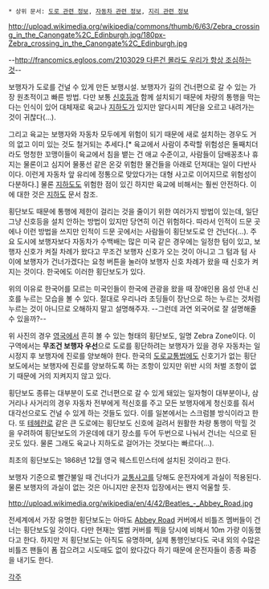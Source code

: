  * 상위 문서: [[도로 관련 정보]], [[자동차 관련 정보]], [[지리 관련 정보]]

http://upload.wikimedia.org/wikipedia/commons/thumb/6/63/Zebra_crossing_in_the_Canongate%2C_Edinburgh.jpg/180px-Zebra_crossing_in_the_Canongate%2C_Edinburgh.jpg

--[[http://francomics.egloos.com/2103029 다른건 몰라도 우리가 항상 조심하는 것]]--

보행자가 도로를 건널 수 있게 만든 보행시설. 보행자가 길의 건너편으로 갈 수 있는 가장 원초적이고 빠른 방법. 다만 보통 [[신호등]]과 함께 설치되기 때문에 차량의 통행을 막는다는 인식이 있어 대체재로 육교나 [[지하도]]가 있지만 알다시피 계단을 오르고 내려가는 것이 귀찮다(...).

그리고 육교는 보행자와 자동차 모두에게 위험이 되기 때문에 새로 설치하는 경우도 거의 없고 이미 있는 것도 철거되는 추세다.[* 육교에서 사람이 추락할 위험성은 둘째치더라도 멍청한 꼬맹이들이 육교에서 침을 뱉는 건 애교 수준이고, 사람들이 담배꽁초나 휴지는 물론이고 심지어 물풍선 같은 온갖 위험한 물건들을 아래로 던져대는 일이 다반사이다. 이런게 자동차 앞 유리에 정통으로 맞았다가는 대형 사고로 이어지므로 위험성이 다분하다.] 물론 [[지하도]]도 위험한 점이 있긴 하지만 육교에 비해서는 훨씬 안전하다. 이에 대한 것은 [[지하도]] 문서 참조.

횡단보도 때문에 통행에 제한이 걸리는 것을 줄이기 위한 여러가지 방법이 있는데, 일단 그냥 신호등을 설치 안하는 방법이 있지만 당연히 이건 위험하다. 따라서 인적이 드문 곳에나 이런 방법을 쓰지만 인적이 드문 곳에서는 사람들이 횡단보도로 안 건넌다(...). 주요 도시에 보행자보다 자동차가 수백배는 많은 미국 같은 경우에는 일정한 텀이 있고, 보행자 신호가 켜질 차례가 왔다고 무조건 보행자 신호가 오는 것이 아니고 그 텀과 텀 사이에 보행자가 건너가겠다는 요청 버튼을 눌러야 보행자 신호 차례가 왔을 때 신호가 켜지는 것이다. 한국에도 이러한 횡단보도가 있다.

위의 이유로 한국어를 모르는 미국인들이 한국에 관광을 왔을 때 장애인용 음성 안내 신호를 누르는 모습을 볼 수 있다. 절대로 우리나라 초딩들이 장난으로 하는 누르는 것처럼 누르는 것이 아니므로 오해하지 말고 설명해주자. --그런데 과연 외국어로 잘 설명해줄 수 있을까?--

위 사진의 경우 [[영국]]에서 흔히 볼 수 있는 형태의 횡단보도, 일명 Zebra Zone이다. 이 구역에서는 '''무조건 보행자 우선'''으로 도로를 횡단하려는 보행자가 있을 경우 자동차는 일시정지 후 보행자에 진로를 양보해야 한다. 한국의 [[도로교통법]]에도 신호기가 없는 횡단보도에서는 보행자에 진로를 양보하도록 하는 조항이 있지만 위반 시의 처벌 조항이 없기 때문에 거의 지켜지지 않고 있다.

횡단보도 종류는 대부분이 도로 건너편으로 갈 수 있게 돼있는 일자형이 대부분이나, 삼거리나 사거리의 경우 자동차 전부에게 적신호를 주고 모든 보행자에게 청신호를 줘서 대각선으로도 건널 수 있게 하는 것들도 있다. 이를 일본에서는 스크럼블 방식이라고 한다. 또 [[테헤란로]] 같은 큰 도로에는 횡단보도 신호에 걸려서 원활한 차량 통행이 막힐 것을 우려하여 횡단보도의 가운데에 대기 장소를 두어 두번으로 나눠서 건너는 식으로 된 곳도 있다. 물론 그래도 육교나 지하도로 걸어가는 것보다는 빠르다(...).

최초의 횡단보도는 1868년 12월 영국 웨스트민스터에 설치된 것이라고 한다.

보행자 기준으로 빨간불일 때 건너다가 [[교통사고]]를 당해도 운전자에게 과실이 적용된다. 물론 보행자의 과실이 없는 것은 아니지만 운전자 입장에서는 왠지 억울할 듯.

http://upload.wikimedia.org/wikipedia/en/4/42/Beatles_-_Abbey_Road.jpg

전세계에서 가장 유명한 횡단보도는 아마도 [[Abbey Road]] 커버에서 비틀즈 멤버들이 건너는 횡단보도일 것이다. 다만 현재는 앨범 커버를 찍을 당시에 비해서 10m 가량 이동했다고 한다. 하지만 저 횡단보도는 아직도 유명하며, 실제 통행인보다도 국내 외의 수많은 비틀즈 팬들이 폼 잡으려고 시도때도 없이 왔다갔다 하기 때문에 운전자들이 종종 짜증을 내기도 한다.

[[각주]]

